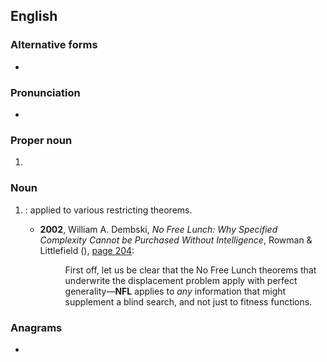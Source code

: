 {{also|N.F.L.|Nfl.}}
==English==

===Alternative forms===
* {{l|en|N.F.L.}}

===Pronunciation===
* {{rhymes|en|ɛl}}

===Proper noun===
{{en-proper noun}}

# {{lb|en|American football}} {{initialism of|en|National Football League}}

===Noun===
{{en-noun|-}}

# {{lb|en|math}} {{abbreviation of|en|no [[free lunch]]|nodot=1}}: applied to various restricting theorems.
#* '''2002''', William A. Dembski, ''No Free Lunch: Why Specified Complexity Cannot be Purchased Without Intelligence'', Rowman & Littlefield ({{ISBN|9780742512979}}), [https://books.google.com/books?id=fqRjYFhnbQwC&lpg=PA204&dq=%22NFL%22%20no%20free%20lunch&pg=PA204#v=onepage&q=%22NFL%22%20no%20free%20lunch&f=false page 204]:
#*: First off, let us be clear that the No Free Lunch theorems that underwrite the  displacement problem apply with perfect generality—'''NFL''' applies to ''any'' information that might supplement a blind search, and not just to fitness functions.

===Anagrams===
* {{anagrams|en|a=fln|FLN|LFN}}
